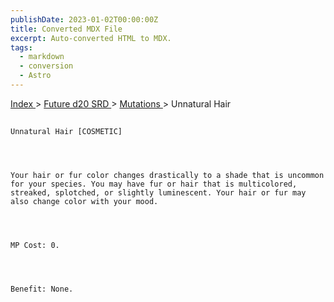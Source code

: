 ```yaml
---
publishDate: 2023-01-02T00:00:00Z
title: Converted MDX File
excerpt: Auto-converted HTML to MDX.
tags:
  - markdown
  - conversion
  - Astro
---
```







[
      Index
     ](-index)
     >
     [
      Future d20 SRD
     ](future-d20-srd-index)
     >
     [
      Mutations
     ](future-d20-srd-mutations-index)
     > Unnatural Hair
    




## 
    Unnatural Hair [COSMETIC]
   



    Your hair or fur color changes drastically to a shade that is uncommon for your species. You may have fur or hair that is multicolored, streaked, splotched, or slightly luminescent. Your hair or fur may also change color with your mood.
   



    MP Cost: 0.
   



    Benefit: None.
   





